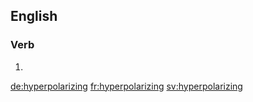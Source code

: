 ==English==

===Verb===
{{head|en}}

# {{present participle of|hyperpolarize|lang=en}}

[[de:hyperpolarizing]]
[[fr:hyperpolarizing]]
[[sv:hyperpolarizing]]